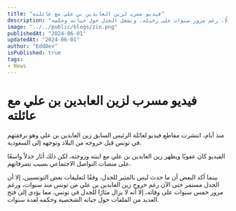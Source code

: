 ```yaml
---
title: "فيديو مسرب لزين العابدين بن علي مع عائلته"
description: "انتشار مقاطع فيديو لزين العابدين بن علي مع عائلته في تونس قبل خروجه من البلاد يثير جدلًا، رغم مرور سنوات على رحيله، ويشعل الجدل حول حياته وحكمه."
image: "../../public/blogs/zin.png"
publishedAt: "2024-06-01"
updatedAt: "2024-06-01"
author: "EddDev"
isPublished: true
tags:
- News
---
```


# فيديو مسرب لزين العابدين بن علي مع عائلته

منذ أيام، انتشرت مقاطع فيديو لعائلة الرئيس السابق زين العابدين بن علي وهو برفقتهم في تونس قبل خروجه من البلاد وتوجهه إلى السعودية.

الفيديو كان عفويًا ويظهر زين العابدين بن علي مع ابنته وزوجته، لكن ذلك أثار جدلاً واسعًا على منصات التواصل الاجتماعي بسبب تصرفاتهم.

بينما أكد البعض أن ما حدث ليس بالمثير للجدل، وفقًا لتعليقات بعض التونسيين، إلا أن الجدل مستمر حتى الآن رغم خروج زين العابدين بن علي من تونس منذ سنوات، ورغم مرور خمس سنوات على وفاته، إلا أنه لا يزال مثارًا للجدل في تونس، مما يؤدي إلى فتح العديد من الملفات حول حياته الشخصية وحكمه لعدة سنوات.
